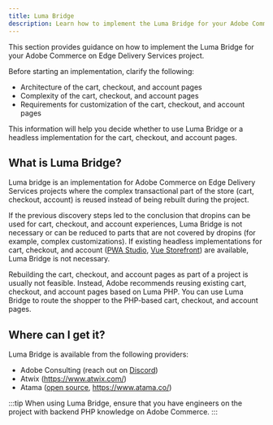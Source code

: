 ```yaml
---
title: Luma Bridge
description: Learn how to implement the Luma Bridge for your Adobe Commerce on Edge Delivery Services project.
---
```


This section provides guidance on how to implement the Luma Bridge for your Adobe Commerce on Edge Delivery Services project.

Before starting an implementation, clarify the following:

  * Architecture of the cart, checkout, and account pages
  * Complexity of the cart, checkout, and account pages
  * Requirements for customization of the cart, checkout, and account pages

This information will help you decide whether to use Luma Bridge or a headless implementation for the cart, checkout, and account pages.

## What is Luma Bridge?

Luma bridge is an implementation for Adobe Commerce on Edge Delivery Services projects where the complex transactional part of the store (cart, checkout, account) is reused instead of being rebuilt during the project.

If the previous discovery steps led to the conclusion that dropins can be used for cart, checkout, and account experiences, Luma Bridge is not necessary or can be reduced to parts that are not covered by dropins (for example, complex customizations). If existing headless implementations for cart, checkout, and account ([PWA Studio](https://github.com/magento/pwa-studio), [Vue Storefront](https://vuestorefront.io/)) are available, Luma Bridge is not necessary.

Rebuilding the cart, checkout, and account pages as part of a project is usually not feasible. Instead, Adobe recommends reusing existing cart, checkout, and account pages based on Luma PHP. You can use Luma Bridge to route the shopper to the PHP-based cart, checkout, and account pages.

## Where can I get it?

Luma Bridge is available from the following providers:

  * Adobe Consulting (reach out on [Discord]([Discord](https://discord.com/channels/1131492224371277874/1220042081209421945)))
  * Atwix (https://www.atwix.com/)
  * Atama ([open source](https://github.com/AtamaCo/luma-bridge), https://www.atama.co/)

:::tip
When using Luma Bridge, ensure that you have engineers on the project with backend PHP knowledge on Adobe Commerce.
:::